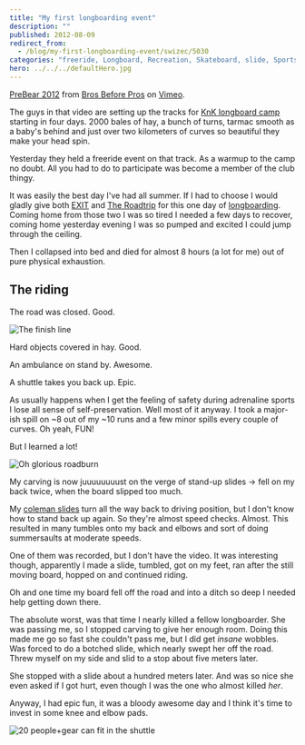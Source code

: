 ```yaml
---
title: "My first longboarding event"
description: ""
published: 2012-08-09
redirect_from:
  - /blog/my-first-longboarding-event/swizec/5030
categories: "freeride, Longboard, Recreation, Skateboard, slide, Sports, Travel + Events"
hero: ../../../defaultHero.jpg
---
```


[PreBear 2012](http://vimeo.com/47120988) from [Bros Before Pros](http://vimeo.com/brosbeforepros) on [Vimeo](http://vimeo.com).

The guys in that video are setting up the tracks for [KnK longboard camp](http://knk.longboard.si/knk-longboard-camp-2012/) starting in four days. 2000 bales of hay, a bunch of turns, tarmac smooth as a baby's behind and just over two kilometers of curves so beautiful they make your head spin.

Yesterday they held a freeride event on that track. As a warmup to the camp no doubt. All you had to do to participate was become a member of the club thingy.

It was easily the best day I've had all summer. If I had to choose I would gladly give both [EXIT](https://swizec.com/blog/geek-at-a-music-festival-day-1/) and [The Roadtrip](https://swizec.com/blog/a-roadtrip-fin/) for this one day of [longboarding](http://en.wikipedia.org/wiki/Longboarding). Coming home from those two I was so tired I needed a few days to recover, coming home yesterday evening I was so pumped and excited I could jump through the ceiling.

Then I collapsed into bed and died for almost 8 hours (a lot for me) out of pure physical exhaustion.

## The riding

The road was closed. Good.

![The finish line](https://distilleryimage8.instagram.com/b14d7c5ae18311e1a24f1231381b4d9b_7.jpg)

Hard objects covered in hay. Good.

An ambulance on stand by. Awesome.

A shuttle takes you back up. Epic.

As usually happens when I get the feeling of safety during adrenaline sports I lose all sense of self-preservation. Well most of it anyway. I took a major-ish spill on ~8 out of my ~10 runs and a few minor spills every couple of curves. Oh yeah, FUN!

But I learned a lot!

![Oh glorious roadburn](https://distilleryimage4.instagram.com/ceeb67cce18d11e1bde812313b08e061_7.jpg)

My carving is now juuuuuuuust on the verge of stand-up slides -> fell on my back twice, when the board slipped too much.

My [coleman slides](http://www.youtube.com/watch?v=SKzBtWDWMX4) turn all the way back to driving position, but I don't know how to stand back up again. So they're almost speed checks. Almost. This resulted in many tumbles onto my back and elbows and sort of doing summersaults at moderate speeds.

One of them was recorded, but I don't have the video. It was interesting though, apparently I made a slide, tumbled, got on my feet, ran after the still moving board, hopped on and continued riding.

Oh and one time my board fell off the road and into a ditch so deep I needed help getting down there.

The absolute worst, was that time I nearly killed a fellow longboarder. She was passing me, so I stopped carving to give her enough room. Doing this made me go so fast she couldn't pass me, but I did get _insane_ wobbles. Was forced to do a botched slide, which nearly swept her off the road. Threw myself on my side and slid to a stop about five meters later.

She stopped with a slide about a hundred meters later. And was so nice she even asked if I got hurt, even though I was the one who almost killed _her_.

Anyway, I had epic fun, it was a bloody awesome day and I think it's time to invest in some knee and elbow pads.

![20 people+gear can fit in the shuttle](https://swizec.com/wp-content/uploads/2012/08/photo4.jpeg)